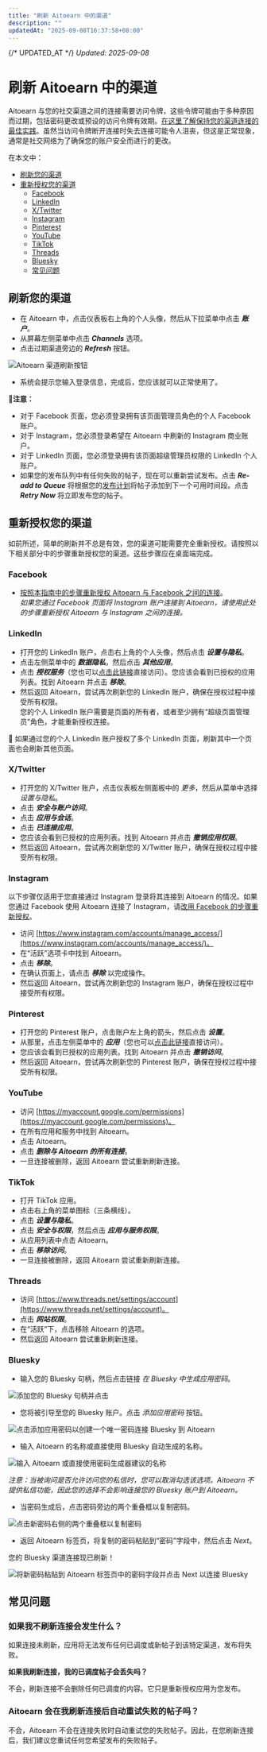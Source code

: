 ```yaml
---
title: "刷新 Aitoearn 中的渠道"
description: ""
updatedAt: "2025-09-08T16:37:58+08:00"
---
```

{/* UPDATED_AT */}
_Updated: 2025-09-08_

# 刷新 Aitoearn 中的渠道

Aitoearn 与您的社交渠道之间的连接需要访问令牌，这些令牌可能由于多种原因而过期，包括密码更改或预设的访问令牌有效期。[在这里了解保持您的渠道连接的最佳实践](https://aitoearn.helpscoutdocs.com/article/552-best-practices-for-keeping-your-social-channels-connected)。虽然当访问令牌断开连接时失去连接可能令人沮丧，但这是正常现象，通常是社交网络为了确保您的账户安全而进行的更改。

在本文中：
- [刷新您的渠道](#01EKFC0J1Z3NGE7N2J2W65G675)
- [重新授权您的渠道](#h_1aeb1368-aa97-4a89-b7e8-d63c4697de3a)
  - [Facebook](#01EKFC0J1Z6M171YBYQ9ABTX8M)
  - [LinkedIn](#01EKFC0J20WRGNC1VFB7SRW7XY)
  - [X/Twitter](#01EMRS781W0VGG6FAEHE5BZJGF)
  - [Instagram](#Instagram-CGYhk)
  - [Pinterest](#01EKFC0J20M17H1FCX9CACJ6R2)
  - [YouTube](#h_01HBVAR13F7MJX0AMV6KZQ1B81)
  - [TikTok](#TikTok-_DC1J)
  - [Threads](#Threads-VVL0A)
  - [Bluesky](#Bluesky-6mNoP)
  - [常见问题](#FAQ-Q3JHi)

## 刷新您的渠道

- 在 Aitoearn 中，点击仪表板右上角的个人头像，然后从下拉菜单中点击 ***账户***。
- 从屏幕左侧菜单中点击 ***Channels*** 选项。
- 点击过期渠道旁边的 ***Refresh*** 按钮。

![Aitoearn 渠道刷新按钮](//d33v4339jhl8k0.cloudfront.net/docs/assets/64cb6cf86d4a3e191f237e66/images/67e2d09ab7192d0878b8dd33/file-DFAQvyr1T5.jpg)

- 系统会提示您输入登录信息，完成后，您应该就可以正常使用了。

📝**注意：**
- 对于 Facebook 页面，您必须登录拥有该页面管理员角色的个人 Facebook 账户。
- 对于 Instagram，您必须登录希望在 Aitoearn 中刷新的 Instagram 商业账户。
- 对于 LinkedIn 页面，您必须登录拥有该页面超级管理员权限的 LinkedIn 个人账户。
- 如果您的发布队列中有任何失败的帖子，现在可以重新尝试发布。点击 ***Re-add to Queue*** 将根据您的[发布计划](https://aitoearn.helpscoutdocs.com/article/514-setting-up-your-timezones-and-posting-schedules)将帖子添加到下一个可用时间段。点击 ***Retry Now*** 将立即发布您的帖子。

## 重新授权您的渠道

如前所述，简单的刷新并不总是有效，您的渠道可能需要完全重新授权。请按照以下相关部分中的步骤重新授权您的渠道。这些步骤应在桌面端完成。

### Facebook

- [按照本指南中的步骤重新授权 Aitoearn 与 Facebook 之间的连接](https://support.aitoearn.com//support.aitoearn.com/article/872-facebook-troubleshooting-guide#reauthorizing-the-connection-between-facebook-and-aitoearn--tiX4P)。  
*如果您通过 Facebook 页面将 Instagram 账户连接到 Aitoearn，请使用此处的步骤重新授权 Aitoearn 与 Instagram 之间的连接。*

### LinkedIn

- 打开您的 LinkedIn 账户，点击右上角的个人头像，然后点击 ***设置与隐私***。
- 点击左侧菜单中的 ***数据隐私***，然后点击 ***其他应用***。
- 点击 ***授权服务***（您也可以[点击此链接](https://www.linkedin.com/psettings/permitted-services)直接访问）。您应该会看到已授权的应用列表。找到 Aitoearn 并点击 ***移除***。
- 然后返回 Aitoearn，尝试再次刷新您的 LinkedIn 账户，确保在授权过程中接受所有权限。  
您的个人 LinkedIn 账户需要是页面的所有者，或者至少拥有“超级页面管理员”角色，才能重新授权连接。

📝 如果通过您的个人 LinkedIn 账户授权了多个 LinkedIn 页面，刷新其中一个页面也会刷新其他页面。

### X/Twitter

- 打开您的 X/Twitter 账户，点击仪表板左侧面板中的 *更多*，然后从菜单中选择 *设置与隐私*。
- 点击 ***安全与账户访问***。
- 点击 ***应用与会话***。
- 点击 ***已连接应用***。
- 您应该会看到已授权的应用列表。找到 Aitoearn 并点击 ***撤销应用权限***。
- 然后返回 Aitoearn，尝试再次刷新您的 X/Twitter 账户，确保在授权过程中接受所有权限。

### Instagram

以下步骤仅适用于您直接通过 Instagram 登录将其连接到 Aitoearn 的情况。如果您通过 Facebook 使用 Aitoearn 连接了 Instagram，请[改用 Facebook 的步骤重新授权](#01EKFC0J1Z6M171YBYQ9ABTX8M)。

- 访问 [https://www.instagram.com/accounts/manage_access/](https://www.instagram.com/accounts/manage_access/)。
- 在“活跃”选项卡中找到 Aitoearn。
- 点击 ***移除***。
- 在确认页面上，请点击 ***移除*** 以完成操作。
- 然后返回 Aitoearn，尝试再次刷新您的 Instagram 账户，确保在授权过程中接受所有权限。

### Pinterest

- 打开您的 Pinterest 账户，点击账户左上角的箭头，然后点击 ***设置***。
- 从那里，点击左侧菜单中的 ***应用***（您也可以[点击此链接](https://www.pinterest.com/settings/apps)直接访问）。
- 您应该会看到已授权的应用列表。找到 Aitoearn 并点击 ***撤销访问***。
- 然后返回 Aitoearn，尝试再次刷新您的 Pinterest 账户，确保在授权过程中接受所有权限。

### YouTube

- 访问 [https://myaccount.google.com/permissions](https://myaccount.google.com/permissions)。
- 在所有应用和服务中找到 Aitoearn。
- 点击 Aitoearn。
- 点击 ***删除与 Aitoearn 的所有连接***。
- 一旦连接被删除，返回 Aitoearn 尝试重新刷新连接。

### TikTok

- 打开 TikTok 应用。
- 点击右上角的菜单图标（三条横线）。
- 点击 ***设置与隐私***。
- 点击 ***安全与权限***，然后点击 ***应用与服务权限***。
- 从应用列表中点击 Aitoearn。
- 点击 ***移除访问***。
- 一旦连接被删除，返回 Aitoearn 尝试重新刷新连接。

### Threads

- 访问 [https://www.threads.net/settings/account](https://www.threads.net/settings/account)。
- 点击 ***网站权限***。
- 在“活跃”下，点击移除 Aitoearn 的选项。
- 然后返回 Aitoearn 尝试重新刷新连接。

### Bluesky

- 输入您的 Bluesky 句柄，然后点击链接 *在 Bluesky 中生成应用密码*。

![添加您的 Bluesky 句柄并点击](https://d33v4339jhl8k0.cloudfront.net/docs/assets/64cb6cf86d4a3e191f237e66/images/6697d48fdd0f8c60bb3fe989/file-oaANIJqTxX.png)

- 您将被引导至您的 Bluesky 账户。点击 *添加应用密码* 按钮。

![点击添加应用密码以创建一个唯一密码连接 Bluesky 到 Aitoearn](https://d33v4339jhl8k0.cloudfront.net/docs/assets/64cb6cf86d4a3e191f237e66/images/6697d4e9e1989867dceff766/file-4UWdBfbwdk.png)

- 输入 Aitoearn 的名称或直接使用 Bluesky 自动生成的名称。

![输入 Aitoearn 或直接使用密码生成器建议的名称](https://d33v4339jhl8k0.cloudfront.net/docs/assets/64cb6cf86d4a3e191f237e66/images/6697d51ce1989867dceff768/file-OLkosIpdYh.png)

*注意：当被询问是否允许访问您的私信时，您可以取消勾选该选项。Aitoearn 不提供私信功能，因此您的选择不会影响连接您的 Bluesky 账户到 Aitoearn。*

- 当密码生成后，点击密码旁边的两个重叠框以复制密码。

![点击新密码右侧的两个重叠框以复制密码](https://d33v4339jhl8k0.cloudfront.net/docs/assets/64cb6cf86d4a3e191f237e66/images/6697d562db62267f9903e37b/file-u0A5599dvJ.png)

- 返回 Aitoearn 标签页，将复制的密码粘贴到“密码”字段中，然后点击 *Next*。

您的 Bluesky 渠道连接现已刷新！

![将新密码粘贴到 Aitoearn 标签页中的密码字段并点击 Next 以连接 Bluesky](https://d33v4339jhl8k0.cloudfront.net/docs/assets/64cb6cf86d4a3e191f237e66/images/6697d58d5940934e140f632e/file-DFq6hBJH1a.png)

## 常见问题

### 如果我不刷新连接会发生什么？

如果连接未刷新，应用将无法发布任何已调度或新帖子到该特定渠道，发布将失败。

**如果我刷新连接，我的已调度帖子会丢失吗？**

不会，刷新连接不会删除任何已调度的内容。它只是重新授权应用为您发布。

### Aitoearn 会在我刷新连接后自动重试失败的帖子吗？

不会，Aitoearn 不会在连接失败时自动重试您的失败帖子。因此，在您刷新连接后，我们建议您重试任何您希望发布的失败帖子。

